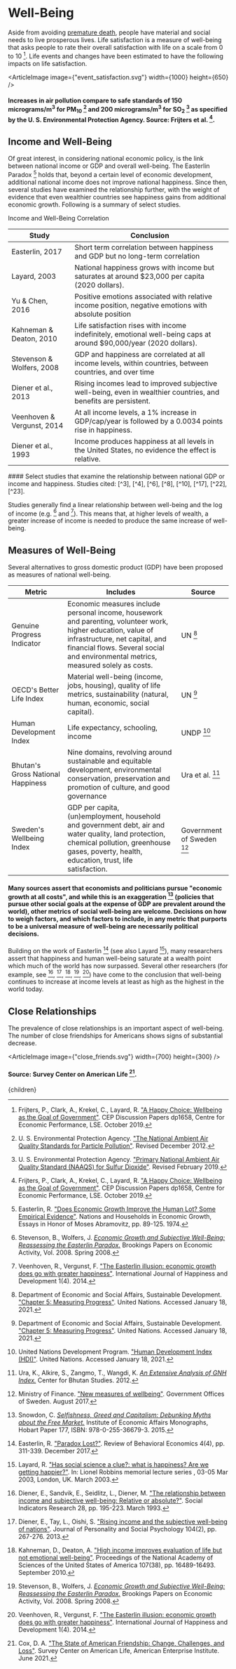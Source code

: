 


# Well-Being

Aside from avoiding [premature death](/habitat/wellbeing/health_socio), people have material and social needs to live prosperous lives. Life satisfaction is a measure of well-being that asks people to rate their overall satisfaction with life on a scale from 0 to 10 [^7]. Life events and changes have been estimated to have the following impacts on life satisfaction.

<ArticleImage image={"event_satisfaction.svg"} width={1000} height={650} />
#### Increases in air pollution compare to safe standards of 150 micrograms/m<sup>3</sup> for PM<sub>10</sub> [^19] and 200 micrograms/m<sup>3</sup> for SO<sub>2</sub> [^18] as specified by the U. S. Environmental Protection Agency. Source: Frijters et al. [^7].

<MoreResourcesIntoMentalHealthSolution />

## Income and Well-Being
Of great interest, in considering national economic policy, is the link between national income or GDP and overall well-being. The Easterlin Paradox [^5] holds that, beyond a certain level of economic development, additional national income does not improve national happiness. Since then, several studies have examined the relationship further, with the weight of evidence that even wealthier countries see happiness gains from additional economic growth. Following is a summary of select studies.

<div className="table-title">Income and Well-Being Correlation</div>
<div className="table-wrapper">

| Study | Conclusion |
| --- | --- |
| Easterlin, 2017 | Short term correlation between happiness and GDP but no long-term correlation |
| Layard, 2003 | National happiness grows with income but saturates at around $23,000 per capita (2020 dollars). |
| Yu & Chen, 2016 | Positive emotions associated with relative income position, negative emotions with absolute position |
| Kahneman & Deaton, 2010 | Life satisfaction rises with income indefinitely, emotional well-being caps at around $90,000/year (2020 dollars). |
| Stevenson & Wolfers, 2008 | GDP and happiness are correlated at all income levels, within countries, between countries, and over time |
| Diener et al., 2013 | Rising incomes lead to improved subjective well-being, even in wealthier countries, and benefits are persistent. |
| Veenhoven & Vergunst, 2014 | At all income levels, a 1% increase in GDP/cap/year is followed by a 0.0034 points rise in happiness. |
| Diener et al., 1993 | Income produces happiness at all levels in the United States, no evidence the effect is relative. |

</div>
#### Select studies that examine the relationship between national GDP or income and happiness. Studies cited: [^3], [^4], [^6], [^8], [^10], [^17], [^22], [^23].

Studies generally find a linear relationship between well-being and the log of income (e.g. [^17] and [^22]). This means that, at higher levels of wealth, a greater increase of income is needed to produce the same increase of well-being.

## Measures of Well-Being
Several alternatives to gross domestic product (GDP) have been proposed as measures of national well-being.

<div className="table-wrapper">

| Metric | Includes | Source |
| --- | --- | --- |
| Genuine Progress Indicator | Economic measures include personal income, housework and parenting, volunteer work, higher education, value of infrastructure, net capital, and financial flows. Several social and environmental metrics, measured solely as costs. | UN [^2] |
| OECD's Better Life Index | Material well-being (income, jobs, housing), quality of life metrics, sustainability (natural, human, economic, social capital). | UN [^2] |
| Human Development Index | Life expectancy, schooling, income | UNDP [^20] |
| Bhutan's Gross National Happiness | Nine domains, revolving around sustainable and equitable development, environmental conservation, preservation and promotion of culture, and good governance | Ura et al. [^21] |
| Sweden's Wellbeing Index | GDP per capita, (un)employment, household and government debt, air and water quality, land protection, chemical pollution, greenhouse gases, poverty, health, education, trust, life satisfaction. | Government of Sweden [^12] |

</div>

#### Many sources assert that economists and politicians pursue "economic growth at all costs", and while this is an exaggeration [^16] (policies that pursue other social goals at the expense of GDP are prevalent around the world), other metrics of social well-being are welcome. Decisions on how to weigh factors, and which factors to include, in any metric that purports to be a universal measure of well-being are necessarily political decisions.

Building on the work of Easterlin [^6] (see also Layard [^10]), many researchers assert that happiness and human well-being saturate at a wealth point which much of the world has now surpassed. Several other researchers (for example, see [^3], [^4], [^8], [^17], [^22]) have come to the conclusion that well-being continues to increase at income levels at least as high as the highest in the world today.

## Close Relationships

The prevalence of close relationships is an important aspect of well-being. The number of close friendships for Americans shows signs of substantial decrease.

<ArticleImage image={"close_friends.svg"} width={700} height={300} />
#### Source: Survey Center on American Life [^24].

[^1]: American Foundation for Suicide Prevention. ["Suicide statistics"](https://afsp.org/suicide-statistics/). February 2022.

[^2]: Department of Economic and Social Affairs, Sustainable Development. ["Chapter 5: Measuring Progress"](https://sustainabledevelopment.un.org/content/documents/4244Chapter%205%20Measuring%20progress2.pdf). United Nations. Accessed January 18, 2021.

[^3]: Diener, E., Sandvik, E., Seidlitz, L., Diener, M. ["The relationship between income and subjective well-being: Relative or absolute?"](https://link.springer.com/article/10.1007/BF01079018). Social Indicators Research 28, pp. 195-223. March 1993.

[^4]: Diener, E., Tay, L., Oishi, S. ["Rising income and the subjective well-being of nations"](https://psycnet.apa.org/doiLanding?doi=10.1037%2Fa0030487). Journal of Personality and Social Psychology 104(2), pp. 267-276. 2013.

[^5]: Easterlin, R. ["Does Economic Growth Improve the Human Lot? Some Empirical Evidence"](https://www.sciencedirect.com/science/article/pii/B9780122050503500087). Nations and Households in Economic Growth, Essays in Honor of Moses Abramovitz, pp. 89-125. 1974.

[^6]: Easterlin, R. ["Paradox Lost?"](http://dx.doi.org/10.1561/105.00000068). Review of Behavioral Economics 4(4), pp. 311-339. December 2017.

[^7]: Frijters, P., Clark, A., Krekel, C., Layard, R. ["A Happy Choice: Wellbeing as the Goal of Government"](https://ideas.repec.org/p/cep/cepdps/dp1658.html). CEP Discussion Papers dp1658, Centre for Economic Performance, LSE. October 2019.

[^8]: Kahneman, D., Deaton, A. ["High income improves evaluation of life but not emotional well-being"](https://www.ncbi.nlm.nih.gov/pmc/articles/PMC2944762/). Proceedings of the National Academy of Sciences of the United States of America 107(38), pp. 16489-16493. September 2010.

[^9]: Kirschstein, R. L. ["Insurance Parity for Mental Health: Cost, Access, and Quality Final Report to Congress by the National Advisory Mental Health Council"](https://www.nimh.nih.gov/about/advisory-boards-and-groups/namhc/reports/insurance-parity-for-mental-health-cost-access-and-quality-final-report-to-congress-by-the-national-advisory-mental-health-council). National Institute of Mental Healths. 2000.

[^10]: Layard, R. ["Has social science a clue?: what is happiness? Are we getting happier?"](http://eprints.lse.ac.uk/47425/1/__libfile_REPOSITORY_Content_Layard_Has%20social%20science%20a%20clue%20what%20is%20happiness_Has%20social%20science%20a%20clue%20what%20is%20happiness%20%28LSE%20RO%29.pdf). In: Lionel Robbins memorial lecture series , 03-05 Mar 2003, London, UK. March 2003.

[^11]: Melek, S. ["The Costs of Mental Health Parity"](https://www.soa.org/globalassets/assets/library/newsletters/health-section-news/2005/march/hsn-2005-iss49-melek-b.pdf). Society of Actuaries 49. March 2005.

[^12]: Ministry of Finance. ["New measures of wellbeing"](https://www.government.se/articles/2017/08/new-measures-of-wellbeing/). Government Offices of Sweden. August 2017.

[^13]: National Center for Health Statistics. ["Assault or Homicide"](https://www.cdc.gov/nchs/fastats/homicide.htm). Centers for Disease Control and Prevention. Accessed September 14, 2022.

[^14]: National Institute of Mental Health. ["Mental Illness"](https://www.nimh.nih.gov/health/statistics/mental-illness). January 2022.

[^15]: Porter, K. ["H.R.7254 - Mental Health Justice and Parity Act of 2022"](https://www.congress.gov/bill/117th-congress/house-bill/7254/text?r=2&s=1). Congress.gov. Accessed September 14, 2022.

[^16]: Snowdon, C. [*Selfishness, Greed and Capitalism: Debunking Myths about the Free Market.*](https://www.amazon.com/Selfishness-Greed-Capitalism-Debunking-Market-ebook/dp/B00RKSSM96) Institute of Economic Affairs Monographs, Hobart Paper 177, ISBN: 978-0-255-36679-3. 2015.

[^17]: Stevenson, B., Wolfers, J. [*Economic Growth and Subjective Well-Being: Reassessing the Easterlin Paradox.*](https://www.jstor.org/stable/27561613?seq=1) Brookings Papers on Economic Activity, Vol. 2008. Spring 2008.

[^18]: U. S. Environmental Protection Agency. ["Primary National Ambient Air Quality Standard (NAAQS) for Sulfur Dioxide"](https://www.epa.gov/so2-pollution/primary-national-ambient-air-quality-standard-naaqs-sulfur-dioxide). Revised February 2019.

[^19]: U. S. Environmental Protection Agency. ["The National Ambient Air Quality Standards for Particle Pollution"](https://www.epa.gov/sites/production/files/2016-04/documents/2012_aqi_factsheet.pdf). Revised December 2012.

[^20]: United Nations Development Program. ["Human Development Index (HDI)"](http://hdr.undp.org/en/content/human-development-index-hdi). United Nations. Accessed January 18, 2021.

[^21]: Ura, K., Alkire, S., Zangmo, T., Wangdi, K. [*An Extensive Analysis of GNH Index.*](http://www.grossnationalhappiness.com/wp-content/uploads/2012/10/An%20Extensive%20Analysis%20of%20GNH%20Index.pdf) Center for Bhutan Studies. 2012.

[^22]: Veenhoven, R., Vergunst, F. ["The Easterlin illusion: economic growth does go with greater happiness"](http://www.inderscience.com/offer.php?id=66115). International Journal of Happiness and Development 1(4). 2014.

[^23]: Yu, Z., Chen, L. ["Income and Well-Being: Relative Income and Absolute Income Weaken Negative Emotion, but Only Relative Income Improves Positive Emotion"](https://www.ncbi.nlm.nih.gov/pmc/articles/PMC5174105/). Frontiers in Psychology 7:2012. 2016.

[^24]: Cox, D. A. ["The State of American Friendship: Change, Challenges, and Loss"](https://www.americansurveycenter.org/research/the-state-of-american-friendship-change-challenges-and-loss/). Survey Center on American Life, American Enterprise Institute. June 2021.

  <Article 
    focusAreaUrl={focusAreaUrl} 
    hierarchy={hierarchy} 
    site={site}
  >
    {children}
  </Article>